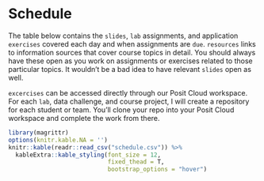 # Schedule {-}

The table below contains the `slides`, `lab` assignments, and application `exercises` covered each day and when assignments are `due`. `resources` links to information sources that cover course topics in detail. You should always have these open as you work on assignments or exercises related to those particular topics. It wouldn't be a bad idea to have relevant `slides` open as well.

`excercises` can be accessed directly through our Posit Cloud workspace. For each `lab`, data challenge, and course project, I will create a repository for each student or team. You'll clone your repo into your Posit Cloud workspace and complete the work from there.

```r
library(magrittr)
options(knitr.kable.NA = '')
knitr::kable(readr::read_csv("schedule.csv")) %>%
  kableExtra::kable_styling(font_size = 12,
                            fixed_thead = T,
                            bootstrap_options = "hover")
```
